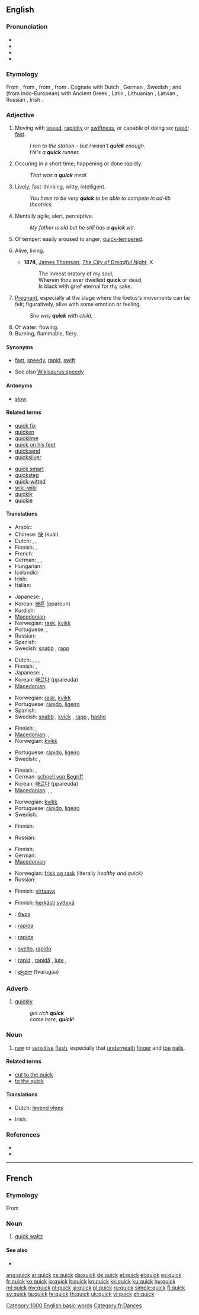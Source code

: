{{wikipedia}}
==English==

===Pronunciation===
* {{IPA|/kwɪk/}}
* {{audio|en-us-quick.ogg|Audio (US)}}
* {{audio|En-uk-quick.ogg|Audio (UK)}}
* {{rhymes|ɪk}}

===Etymology===
From {{etyl|ang|en}} {{term|cwic||alive|lang=ang}}, from {{proto|Germanic|kwikwa-|lang=en}}, from {{proto|Indo-European|gʷih₃u̯os|alive|lang=en}}, from {{proto|Indo-European|gʷei-|to live|lang=en|title=}}. Cognate with Dutch {{term|kwiek|lang=nl}}, German {{term|keck|lang=de}}, Swedish {{term|kvick|lang=sv}}; and (from Indo-European) with Ancient Greek {{term|sc=polytonic|βίος|tr=bios|lang=grc}}, Latin {{term|vivus|lang=la}}, Lithuanian {{term|gývas|lang=lt}}, Latvian {{term|dzivs|lang=lv}}, Russian {{term|sc=Cyrl|живой|tr=živoj|lang=ru}}, Irish {{term|biathaim||nourish|lang=ga}}.

===Adjective===
{{en-adj|er}}

# Moving with [[speed]], [[rapidity]] or [[swiftness]], or capable of doing so; [[rapid]]; [[fast]].
#: ''I ran to the station – but I wasn't '''quick''' enough.''
#: ''He's a '''quick''' runner.''
# Occuring in a short time; happening or done rapidly.
#: ''That was a '''quick''' meal.''
# Lively, fast-thinking, witty, intelligent.
#: ''You have to be very '''quick''' to be able to compete in ad-lib theatrics.''
# Mentally agile, alert, perceptive.
#: ''My father is old but he still has a '''quick''' wit.''
# Of temper: easily aroused to anger; [[quick-tempered]].
# {{archaic}} Alive, living.
#* '''1874''', [[w:James Thomson (B.V.)|James Thomson]], ''[[:w:City of Dreadful Night|The City of Dreadful Night]]'', X
#*: The inmost oratory of my soul,
#*: Wherein thou ever dwellest '''quick''' or dead,
#*: Is black with grief eternal for thy sake.
# {{archaic}} [[pregnant|Pregnant]], especially at the stage where the foetus's movements can be felt; figuratively, alive with some emotion or feeling.
#: ''She was '''quick''' with child.''
# Of water: flowing.
# Burning, flammable, fiery.

====Synonyms====
* {{sense|moving with speed}} [[fast]], [[speedy]], [[rapid]], [[swift]]
* See also [[Wikisaurus:speedy]]

====Antonyms====
* {{sense|moving with speed}} [[slow]]

====Related terms====
{{top2}}
* [[quick fix]]
* [[quicken]]
* [[quicklime]]
* [[quick on his feet]]
* [[quicksand]]
* [[quicksilver]]
{{mid2}}
* [[quick smart]]
* [[quickstep]]
* [[quick-witted]]
* [[wiki-wiki]]
* [[quickly]]
* [[quickie]]
{{bottom2}}

====Translations====
{{trans-top|moving with speed}}
* Arabic: {{t-|ar|سريع|alt=سَريع|tr=sarii3}}
* Chinese: [[快]] (kuài)
* Dutch: {{t+|nl|snel}}, {{t+|nl|vlug}}, {{t+|nl|rap}}
* Finnish: {{t+|fi|nopea}}, {{t+|fi|vikkelä}}
* French: {{t+|fr|rapide}}
* German: {{t+|de|schnell}}, {{t+|de|geschwind}}, {{t+|de|rasch}}
* Hungarian: {{t+|hu|gyors}}
* Icelandic: {{t+|is|fljótur}}
* Irish: {{t-|ga|luath|xs=Irish}}
* Italian: {{t+|it|rapido}}
{{trans-mid}}
* Japanese: {{t+|ja|速い}}, {{t+|ja|はやい|tr=hayai}}
* Korean: [[빠른]] (ppareun)
* Kurdish: {{ku-Arab|[[گورج]]}}
* [[Macedonian]]: {{t-|mk|брз|m|tr=brz}}
* Norwegian: [[rask]], [[kvikk]]
* Portuguese: {{t+|pt|rápido}}, {{t+|pt|ligeiro}}
* Russian: {{t+|ru|быстрый|tr=býstryj}}
* Spanish: {{t+|es|rápido}}
* Swedish: [[snabb]] {{c}}, [[rapp]] {{c}}
{{trans-bottom}}

{{trans-top|occurring in a short time}}
* Dutch: {{t+|nl|snel}}, {{t+|nl|vlug}}, {{t+|nl|rap}}, {{t+|nl|haastig}}
* Finnish: {{t+|fi|nopea}}, {{t-|fi|pikainen}}
* Japanese: {{t+|ja|速い}}, {{t+|ja|はやい|tr=hayai}}
* Korean: [[빠르다]] (ppareuda)
* [[Macedonian]]: {{t-|mk|брз|m|tr=brz}}
{{trans-mid}}
* Norwegian: [[rask]], [[kvikk]]
* Portuguese: [[rápido]], [[ligeiro]]
* Spanish: {{t+|es|rápido}}
* Swedish: [[snabb]] {{c}}, [[kvick]] {{c}}, [[rapp]] {{c}}, [[hastig]] {{c}}
{{trans-bottom}}

{{trans-top|lively, witty}}
* Finnish: {{t-|fi|sukkela}}, {{t+|fi|nokkela}}
* [[Macedonian]]: {{t-|mk|жив|m|tr=živ}},  {{t-|mk|бистар|m|tr=bístar}}
* Norwegian: [[kvikk]]
{{trans-mid}}
* Portuguese: [[rápido]], [[ligeiro]]
* Swedish: {{t+|sv|snabb|c}}, {{t+|sv|kvick|c}}
{{trans-bottom}}

{{trans-top|mentally agile, perceptive}}
* Finnish: {{t-|fi|nopeaälyinen}}, {{t+|fi|nokkela}}
* German: [[schnell von Begriff]]
* Korean: [[빠르다]] (ppareuda)
* [[Macedonian]]: {{t-|mk|бистар|m|tr=bístar}},  {{t|mk|досетлив|m|tr=dósetliv}},  {{t|mk|остроумен|m|tr=ostróumen}}
{{trans-mid}}
* Norwegian: [[kvikk]]
* Portuguese: [[rápido]], [[ligeiro]]
* Swedish: {{t+|sv|kvick|c}}
{{trans-bottom}}

{{trans-top|easily aroused to anger}}
* Finnish: {{t-|fi|äkkipikainen}}
{{trans-mid}}
* Russian: {{t+|ru|вспыльчивый}}
{{trans-bottom}}

{{trans-top|alive}}
* Finnish: {{t+|fi|elävä}}
* German: {{t+|de|quicklebendig}}
* [[Macedonian]]: {{t-|mk|жив|m|tr=živ}}
{{trans-mid}}
* Norwegian: [[frisk og rask]] (literally ''healthy and quick'')
* Russian: {{t+|ru|живой|tr=živoj}}
{{trans-bottom}}

{{trans-top|pregnant}}
{{trans-mid}}
{{trans-bottom}}

{{trans-top|flowing}}
* Finnish: [[virtaava]]
{{trans-mid}}
{{trans-bottom}}

{{trans-top|burning, fiery}}
* Finnish: [[herkkä|herkästi]] [[syttyvä]]
{{trans-mid}}
{{trans-bottom}}

{{checktrans-top}}

* {{ttbc|Bulgarian}}: [[бърз]] {{m}}
* {{ttbc|Ido}}: [[rapida]]
* {{ttbc|Interlingua}}: [[rapide]]
* {{ttbc|Italian}}: [[svelto]], [[rapido]]
* {{ttbc|Romanian}}: [[rapid]] {{m}}, [[rapidă]] {{f}}, [[iute]] {{m}}, {{f}}
* {{ttbc|Telugu}}: [[త్వరగా]] (tvaragaa)
{{trans-bottom}}

===Adverb===
{{en-adv|er}}

# {{colloquial}} [[quickly]]
#: ''get rich '''quick'''''
#: ''come here, '''quick'''!''

===Noun===
{{en-noun}}

# [[raw]] or [[sensitive]] [[flesh]], especially that [[underneath]] [[finger]] and [[toe]] [[nail]]s.

====Related terms====
* [[cut to the quick]]
* [[to the quick]]

====Translations====
{{trans-top|sensitive flesh}}
* Dutch: [[levend vlees]]
{{trans-mid}}
* Irish: {{t+|ga|beo|m|xs=Irish}}
{{trans-bottom}}

===References===
* {{R:Century 1911}}
* {{R:Webster 1913}}

[[Category:1000 English basic words]]

----

==French==

===Etymology===
From {{etyl|en|fr}}

===Noun===
{{fr-noun|m}}

# [[quick waltz]]

====See also====
* {{l|fr|slow}}

[[Category:fr:Dances]]

[[ang:quick]]
[[ar:quick]]
[[cs:quick]]
[[da:quick]]
[[de:quick]]
[[et:quick]]
[[el:quick]]
[[es:quick]]
[[fr:quick]]
[[ko:quick]]
[[io:quick]]
[[it:quick]]
[[kn:quick]]
[[kk:quick]]
[[ku:quick]]
[[hu:quick]]
[[ml:quick]]
[[my:quick]]
[[nl:quick]]
[[ja:quick]]
[[pl:quick]]
[[ru:quick]]
[[simple:quick]]
[[fi:quick]]
[[sv:quick]]
[[ta:quick]]
[[te:quick]]
[[th:quick]]
[[uk:quick]]
[[vi:quick]]
[[zh:quick]]